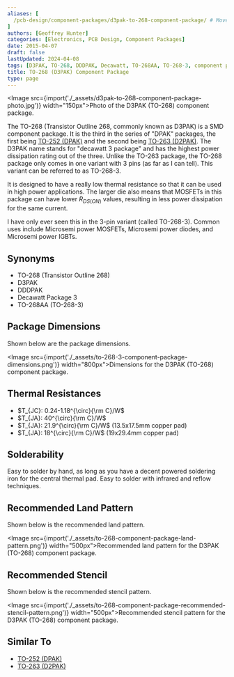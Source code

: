 ```yaml
---
aliases: [
  /pcb-design/component-packages/d3pak-to-268-component-package/ # Moved from this URL 2024-04-08
]
authors: [Geoffrey Hunter]
categories: [Electronics, PCB Design, Component Packages]
date: 2015-04-07
draft: false
lastUpdated: 2024-04-08
tags: [D3PAK, TO-268, DDDPAK, Decawatt, TO-268AA, TO-268-3, component packages]
title: TO-268 (D3PAK) Component Package
type: page
---
```



<Image src={import('./_assets/d3pak-to-268-component-package-photo.jpg')} width="150px">Photo of the D3PAK (TO-268) component package.</Image>

The TO-268 (Transistor Outline 268, commonly known as D3PAK) is a SMD component package. It is the third in the series of "DPAK" packages, the first being [TO-252 (DPAK)](/pcb-design/component-packages/to-252-component-package/) and the second being [TO-263 (D2PAK)](/pcb-design/component-packages/to-263-component-package/). The D3PAK name stands for "decawatt 3 package" and has the highest power dissipation rating out of the three. Unlike the TO-263 package, the TO-268 package only comes in one variant with 3 pins (as far as I can tell). This variant can be referred to as TO-268-3.

It is designed to have a really low thermal resistance so that it can be used in high power applications. The larger die also means that MOSFETs in this package can have lower $R_{DS(ON)}$ values, resulting in less power dissipation for the same current.

I have only ever seen this in the 3-pin variant (called TO-268-3). Common uses include Microsemi power MOSFETs, Microsemi power diodes, and Microsemi power IGBTs.

## Synonyms
  
* TO-268 (Transistor Outline 268)
* D3PAK
* DDDPAK
* Decawatt Package 3
* TO-268AA (TO-268-3)

## Package Dimensions

Shown below are the package dimensions.

<Image src={import('./_assets/to-268-3-component-package-dimensions.png')} width="800px">Dimensions for the D3PAK (TO-268) component package.</Image>

## Thermal Resistances

* $T_{JC}: 0.24-1.18^{\circ}{\rm C}/W$
* $T_{JA}: 40^{\circ}{\rm C}/W$
* $T_{JA}: 21.9^{\circ}{\rm C}/W$ (13.5x17.5mm copper pad)
* $T_{JA}: 18^{\circ}{\rm C}/W$ (19x29.4mm copper pad)

## Solderability

Easy to solder by hand, as long as you have a decent powered soldering iron for the central thermal pad. Easy to solder with infrared and reflow techniques.

## Recommended Land Pattern

Shown below is the recommended land pattern.

<Image src={import('./_assets/to-268-component-package-land-pattern.png')} width="500px">Recommended land pattern for the D3PAK (TO-268) component package.</Image>

## Recommended Stencil

Shown below is the recommended stencil pattern.

<Image src={import('./_assets/to-268-component-package-recommended-stencil-pattern.png')} width="500px">Recommended stencil pattern for the D3PAK (TO-268) component package.</Image>

## Similar To

* [TO-252 (DPAK)](/pcb-design/component-packages/to-252-component-package/)
* [TO-263 (D2PAK)](/pcb-design/component-packages/to-263-component-package/)
